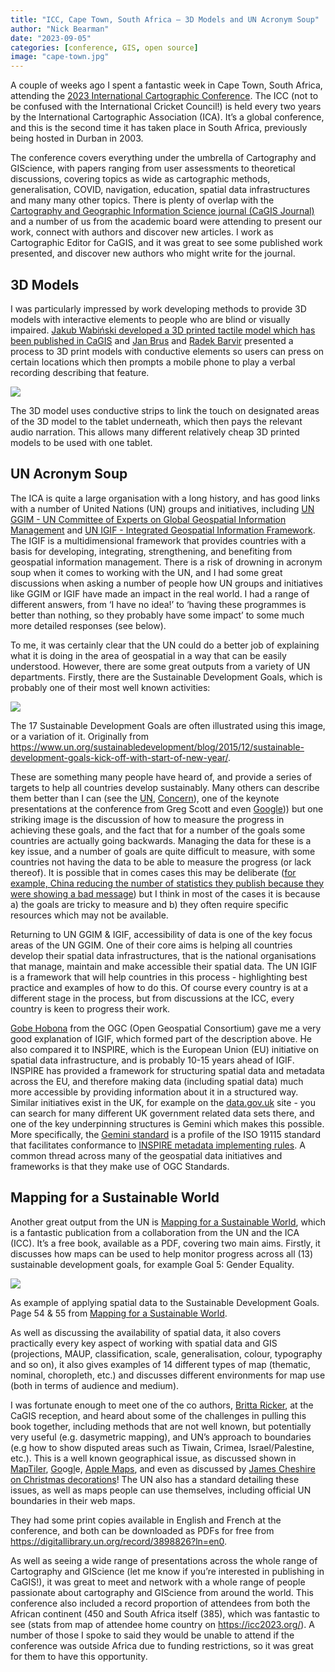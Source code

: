 ```yaml
---
title: "ICC, Cape Town, South Africa – 3D Models and UN Acronym Soup"
author: "Nick Bearman"
date: "2023-09-05"
categories: [conference, GIS, open source]
image: "cape-town.jpg"
---
```


A couple of weeks ago I spent a fantastic week in Cape Town, South Africa, attending the [2023 International Cartographic Conference](https://icc2023.org/). The ICC (not to be confused with the International Cricket Council!) is held every two years by the International Cartographic Association (ICA). It's a global conference, and this is the second time it has taken place in South Africa, previously being hosted in Durban in 2003.

The conference covers everything under the umbrella of Cartography and GIScience, with papers ranging from user assessments to theoretical discussions, covering topics as wide as cartographic methods, generalisation, COVID, navigation, education, spatial data infrastructures and many many other topics. There is plenty of overlap with the [Cartography and Geographic Information Science journal (CaGIS Journal)](https://www.tandfonline.com/toc/tcag20/current) and a number of us from the academic board were attending to present our work, connect with authors and discover new articles. I work as Cartographic Editor for CaGIS, and it was great to see some published work presented, and discover new authors who might write for the journal.

## 3D Models

I was particularly impressed by work developing methods to provide 3D models with interactive elements to people who are blind or visually impaired. [Jakub Wabiński developed a 3D printed tactile model which has been published in CaGIS](https://doi.org/10.1080/15230406.2022.2105747) and [Jan Brus](https://ica-abs.copernicus.org/articles/6/26/2023/ica-abs-6-26-2023.pdf) and [Radek Barvir](https://ica-abs.copernicus.org/articles/6/16/2023/ica-abs-6-16-2023.pdf) presented a process to 3D print models with conductive elements so users can press on certain locations which then prompts a mobile phone to play a verbal recording describing that feature.

![](2023-08-17-14.19.17-crop-1024x682.jpg)

The 3D model uses conductive strips to link the touch on designated areas of the 3D model to the tablet underneath, which then pays the relevant audio narration. This allows many different relatively cheap 3D printed models to be used with one tablet.

## UN Acronym Soup

The ICA is quite a large organisation with a long history, and has good links with a number of United Nations (UN) groups and initiatives, including [UN GGIM - UN Committee of Experts on Global Geospatial Information Management](https://ggim.un.org/) and [UN IGIF - Integrated Geospatial Information Framework](https://ggim.un.org/UN-IGIF/). The IGIF is a multidimensional framework that provides countries with a basis for developing, integrating, strengthening, and benefiting from geospatial information management. There is a risk of drowning in acronym soup when it comes to working with the UN, and I had some great discussions when asking a number of people how UN groups and initiatives like GGIM or IGIF have made an impact in the real world. I had a range of different answers, from 'I have no idea!' to 'having these programmes is better than nothing, so they probably have some impact' to some much more detailed responses (see below).

To me, it was certainly clear that the UN could do a better job of explaining what it is doing in the area of geospatial in a way that can be easily understood. However, there are some great outputs from a variety of UN departments. Firstly, there are the Sustainable Development Goals, which is probably one of their most well known activities:

![](english_SDG_17goals_poster_all_languages_with_UN_emblem_1.png)

The 17 Sustainable Development Goals are often illustrated using this image, or a variation of it. Originally from <https://www.un.org/sustainabledevelopment/blog/2015/12/sustainable-development-goals-kick-off-with-start-of-new-year/>.

These are something many people have heard of, and provide a series of targets to help all countries develop sustainably. Many others can describe them better than I can (see the [UN](https://www.un.org/sustainabledevelopment/blog/2015/12/sustainable-development-goals-kick-off-with-start-of-new-year/), [Concern](https://www.concern.org.uk/news/explained-sustainable-development-goals?gclid=Cj0KCQjwi7GnBhDXARIsAFLvH4lM4-bHBBC_fEf5it4RH2z7FtYKMrD4tblEeo2g38dO33BIUgiYMwwaAqsEEALw_wcB)), one of the keynote presentations at the conference from Greg Scott and even [Google](https://www.concern.org.uk/news/explained-sustainable-development-goals?gclid=Cj0KCQjwi7GnBhDXARIsAFLvH4lM4-bHBBC_fEf5it4RH2z7FtYKMrD4tblEeo2g38dO33BIUgiYMwwaAqsEEALw_wcB))) but one striking image is the discussion of how to measure the progress in achieving these goals, and the fact that for a number of the goals some countries are actually going backwards. Managing the data for these is a key issue, and a number of goals are quite difficult to measure, with some countries not having the data to be able to measure the progress (or lack thereof). It is possible that in comes cases this may be deliberate ([for example, China reducing the number of statistics they publish because they were showing a bad message](https://www.reuters.com/world/white-house-raimondo-will-tell-china-that-us-is-not-seeking-decouple-2023-08-22/)) but I think in most of the cases it is because a) the goals are tricky to measure and b) they often require specific resources which may not be available.

Returning to UN GGIM & IGIF, accessibility of data is one of the key focus areas of the UN GGIM. One of their core aims is helping all countries develop their spatial data infrastructures, that is the national organisations that manage, maintain and make accessible their spatial data. The UN IGIF is a framework that will help countries in this process - highlighting best practice and examples of how to do this. Of course every country is at a different stage in the process, but from discussions at the ICC, every country is keen to progress their work.

[Gobe Hobona](https://www.ogc.org/about/team/gobe-hobona-ph-d/) from the OGC (Open Geospatial Consortium) gave me a very good explanation of IGIF, which formed part of the description above. He also compared it to INSPIRE, which is the European Union (EU) initiative on spatial data infrastructure, and is probably 10-15 years ahead of IGIF. INSPIRE has provided a framework for structuring spatial data and metadata across the EU, and therefore making data (including spatial data) much more accessible by providing information about it in a structured way. Similar initiatives exist in the UK, for example on the [data.gov.uk](http://data.gov.uk/) site - you can search for many different UK government related data sets there, and one of the key underpinning structures is Gemini which makes this possible. More specifically, the [Gemini standard](https://www.agi.org.uk/uk-gemini/) is a profile of the ISO 19115 standard that facilitates conformance to [INSPIRE metadata implementing rules](https://www.agi.org.uk/gemini/40-gemini/1037-uk-gemini-standard-and-inspire-implementing-rules/). A common thread across many of the geospatial data initiatives and frameworks is that they make use of OGC Standards.

## Mapping for a Sustainable World

Another great output from the UN is [Mapping for a Sustainable World](https://digitallibrary.un.org/record/3898826?ln=en0), which is a fantastic publication from a collaboration from the UN and the ICA (ICC). It's a free book, available as a PDF, covering two main aims. Firstly, it discusses how maps can be used to help monitor progress across all (13) sustainable development goals, for example Goal 5: Gender Equality.

![](un-msw-gender-equality-1024x728.png)

As example of applying spatial data to the Sustainable Development Goals. Page 54 & 55 from [Mapping for a Sustainable World](https://digitallibrary.un.org/record/3898826?ln=en0).

As well as discussing the availability of spatial data, it also covers practically every key aspect of working with spatial data and GIS (projections, MAUP, classification, scale, generalisation, colour, typography and so on), it also gives examples of 14 different types of map (thematic, nominal, choropleth, etc.) and discusses different environments for map use (both in terms of audience and medium).

I was fortunate enough to meet one of the co authors, [Britta Ricker](https://bricker0.github.io/), at the CaGIS reception, and heard about some of the challenges in pulling this book together, including methods that are not well known, but potentially very useful (e.g. dasymetric mapping), and UN's approach to boundaries (e.g how to show disputed areas such as Tiwain, Crimea, Israel/Palestine, etc.). This is a well known geographical issue, as discussed shown in [MapTiler](https://documentation.maptiler.com/hc/en-us/articles/4405462162065-Disputed-borders-on-your-maps), [Go](https://uxdesign.cc/how-does-google-maps-handle-disputed-territories-5544baa2a91b)o[gl](https://www.theguardian.com/technology/shortcuts/2016/aug/10/google-maps-disputed-territories-palestineishere)e, [Apple Maps](https://theworld.org/stories/2019-12-10/how-do-maps-handle-disputed-borders), and even as discussed by [James Cheshire on Christmas decorations](https://jcheshire.com/christmas/the-contested-borders-on-my-christmas-tree/)! The UN also has a standard detailing these issues, as well as maps people can use themselves, including official UN boundaries in their web maps.

They had some print copies available in English and French at the conference, and both can be downloaded as PDFs for free from <https://digitallibrary.un.org/record/3898826?ln=en0>.

As well as seeing a wide range of presentations across the whole range of Cartography and GIScience (let me know if you're interested in publishing in CaGIS!), it was great to meet and network with a whole range of people passionate about cartography and GIScience from around the world. This conference also included a record proportion of attendees from both the African continent (450 and South Africa itself (385), which was fantastic to see (stats from map of attendee home country on <https://icc2023.org/>). A number of those I spoke to said they would be unable to attend if the conference was outside Africa due to funding restrictions, so it was great for them to have this opportunity.
